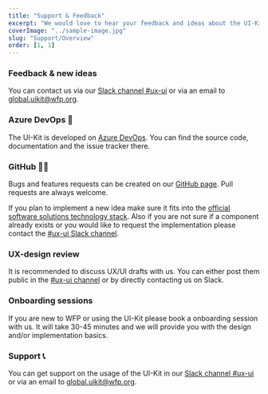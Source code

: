 ```yaml
---
title: "Support & Feedback"
excerpt: "We would love to hear your feedback and ideas about the UI-Kit."
coverImage: "../sample-image.jpg"
slug: "Support/Overview"
order: [1, 1]
---
```


### Feedback & new ideas

You can contact us via our [Slack channel #ux-ui](https://wfp.slack.com/archives/C53A4FMFG) or via an email to [global.uikit@wfp.org](mailto:global.uikit@wfp.org).

### Azure DevOps 🚀

The UI-Kit is developed on [Azure DevOps](https://dev.azure.com/worldfoodprogramme/Design%20System). You can find the source code, documentation and the issue tracker there.

### GitHub 👩‍💻

Bugs and features requests can be created on our [GitHub page](https://github.com/wfp/ui). Pull requests are always welcome.

If you plan to implement a new idea make sure it fits into the [official software solutions technology stack](https://newgo.wfp.org/documents/software-solutions-technology-stack).
Also if you are not sure if a component already exists or you would like to request the implementation please contact the [#ux-ui Slack channel](https://wfp.slack.com/archives/C53A4FMFG).

### UX-design review

It is recommended to discuss UX/UI drafts with us. You can either post them public in the [#ux-ui channel](https://wfp.slack.com/archives/C53A4FMFG) or by directly contacting us on Slack.

### Onboarding sessions

If you are new to WFP or using the UI-Kit please book a onboarding session with us. It will take 30-45 minutes and we will provide you with the design and/or implementation basics.

### Support 📞

You can get support on the usage of the UI-Kit in our [Slack channel #ux-ui](https://wfp.slack.com/archives/C53A4FMFG) or via an email to [global.uikit@wfp.org](mailto:global.uikit@wfp.org).
